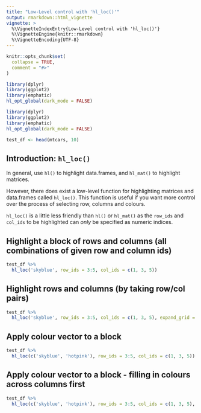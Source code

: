```yaml
---
title: "Low-Level control with 'hl_loc()'"
output: rmarkdown::html_vignette
vignette: >
  %\VignetteIndexEntry{Low-Level control with 'hl_loc()'}
  %\VignetteEngine{knitr::rmarkdown}
  %\VignetteEncoding{UTF-8}
---
```


```r
knitr::opts_chunk$set(
  collapse = TRUE,
  comment = "#>"
)

library(dplyr)
library(ggplot2)
library(emphatic)
hl_opt_global(dark_mode = FALSE)
```

```r
library(dplyr)
library(ggplot2)
library(emphatic)
hl_opt_global(dark_mode = FALSE)
```

```r
test_df <- head(mtcars, 10)
```

Introduction: `hl_loc()`
------------------------------------------------------------------------------

In general, use `hl()` to highlight data.frames, and `hl_mat()` to highlight
matrices.

However, there does exist a low-level function for highlighting matrices and
data.frames called `hl_loc()`.  This function is useful if you want more control 
over the process of selecting row, columns and colours.

`hl_loc()` is a little less friendly than `hl()` or `hl_mat()` as the
`row_ids` and `col_ids` to be highlighted can *only* be specified as 
numeric indices.

Highlight a block of rows and columns (all combinations of given row and column ids)
------------------------------------------------------------------------------

```r
test_df %>%
  hl_loc('skyblue', row_ids = 3:5, col_ids = c(1, 3, 5))
```



Highlight rows and columns (by taking row/col pairs)
------------------------------------------------------------------------------

```r
test_df %>%
  hl_loc('skyblue', row_ids = 3:5, col_ids = c(1, 3, 5), expand_grid = FALSE)
```


Apply colour vector to a block
------------------------------------------------------------------------------

```r
test_df %>%
  hl_loc(c('skyblue', 'hotpink'), row_ids = 3:5, col_ids = c(1, 3, 5))
```

Apply colour vector to a block - filling in colours across columns first
------------------------------------------------------------------------------

```r
test_df %>%
  hl_loc(c('skyblue', 'hotpink'), row_ids = 3:5, col_ids = c(1, 3, 5), major = 'column')
```









